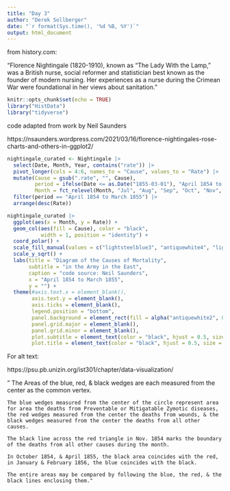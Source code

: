 ```yaml
---
title: "Day 3"
author: "Derek Sollberger"
date: "`r format(Sys.time(), '%d %B, %Y')`"
output: html_document
---
```


from history.com:

"Florence Nightingale (1820-1910), known as “The Lady With the Lamp,” was a British nurse, social reformer and statistician best known as the founder of modern nursing. Her experiences as a nurse during the Crimean War were foundational in her views about sanitation."

```r
knitr::opts_chunk$set(echo = TRUE)
library("HistData")
library("tidyverse")
```

code adapted from work by Neil Saunders

https://nsaunders.wordpress.com/2021/03/16/florence-nightingales-rose-charts-and-others-in-ggplot2/

```r
nightingale_curated <- Nightingale |>
  select(Date, Month, Year, contains("rate")) |>
  pivot_longer(cols = 4:6, names_to = "Cause", values_to = "Rate") |> 
  mutate(Cause = gsub(".rate", "", Cause),
         period = ifelse(Date <= as.Date("1855-03-01"), "April 1854 to March 1855", "April 1855 to March 1856"),
         Month = fct_relevel(Month, "Jul", "Aug", "Sep", "Oct", "Nov", "Dec", "Jan", "Feb", "Mar", "Apr", "May", "Jun")) |>
  filter(period == "April 1854 to March 1855") |>
  arrange(desc(Rate))
```

```r
nightingale_curated |>
  ggplot(aes(x = Month, y = Rate)) +
  geom_col(aes(fill = Cause), color = "black",
           width = 1, position = "identity") +
  coord_polar() +
  scale_fill_manual(values = c("lightsteelblue3", "antiquewhite4", "lightpink2")) +
  scale_y_sqrt() +
  labs(title = "Diagram of the Causes of Mortality",
       subtitle = "in the Army in the East",
       caption = "code source: Neil Saunders",
       x = "April 1854 to March 1855",
       y = "") +
  theme(#axis.text.x = element_blank(),
        axis.text.y = element_blank(),
        axis.ticks = element_blank(),
        legend.position = "bottom",
        panel.background = element_rect(fill = alpha("antiquewhite2", 0.5)),
        panel.grid.major = element_blank(),
        panel.grid.minor = element_blank(),
        plot.subtitle = element_text(color = "black", hjust = 0.5, size = 12),
        plot.title = element_text(color = "black", hjust = 0.5, size = 14))
```
For alt text:

https://psu.pb.unizin.org/ist301/chapter/data-visualization/

"    The Areas of the blue, red, & black wedges are each measured from the center as the common vertex.

    The blue wedges measured from the center of the circle represent area for area the deaths from Preventable or Mitigatable Zymotic diseases, the red wedges measured from the center the deaths from wounds, & the black wedges measured from the center the deaths from all other causes.

    The black line across the red triangle in Nov. 1854 marks the boundary of the deaths from all other causes during the month.

    In October 1854, & April 1855, the black area coincides with the red, in January & February 1856, the blue coincides with the black.

    The entire areas may be compared by following the blue, the red, & the black lines enclosing them."
